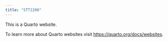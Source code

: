 ```yaml
---
title: "STT2200"
---
```


This is a Quarto website.

To learn more about Quarto websites visit <https://quarto.org/docs/websites>.
